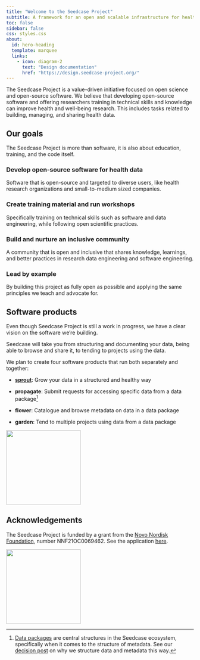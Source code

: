 ```yaml
---
title: "Welcome to the Seedcase Project"
subtitle: A framework for an open and scalable infrastructure for health data
toc: false
sidebar: false
css: styles.css
about:
  id: hero-heading
  template: marquee
  links:
    - icon: diagram-2
      text: "Design documentation"
      href: "https://design.seedcase-project.org/"
---
```


::: {#hero-heading}
The Seedcase Project is a value-driven initiative focused on open
science and open-source software. We believe that developing open-source
software and offering researchers training in technical skills and
knowledge can improve health and well-being research. This includes
tasks related to building, managing, and sharing health data.
:::

## Our goals

The Seedcase Project is more than software, it is also about education,
training, and the code itself.

::::::: {.grid .wider-grid}
::: {.g-col-6 .g-col-md-3 .landing-page-card}
### Develop open-source software for health data

Software that is open-source and targeted to diverse users, like health
research organizations and small-to-medium sized companies.
:::

::: {.g-col-6 .g-col-md-3 .landing-page-card}
### Create training material and run workshops

Specifically training on technical skills such as software and data
engineering, while following open scientific practices.
:::

::: {.g-col-6 .g-col-md-3 .landing-page-card}
### Build and nurture an inclusive community

A community that is open and inclusive that shares knowledge, learnings,
and better practices in research data engineering and software
engineering.
:::

::: {.g-col-6 .g-col-md-3 .landing-page-card}
### Lead by example

By building this project as fully open as possible and applying the same
principles we teach and advocate for.
:::
:::::::

<!-- TODO: List overview of purposes/principles here? -->

::::::: landing-page-banner
:::::: landing-page-banner-content
## Software products

::::: grid
::: g-col-8
Even though Seedcase Project is still a work in progress, we have a
clear vision on the software we’re building.

Seedcase will take you from structuring and documenting your data, being
able to browse and share it, to tending to projects using the data.

We plan to create four software products that run both separately and
together:

-   [**sprout**](https://github.com/seedcase-project/seedcase-sprout):
    Grow your data in a structured and healthy way

-   **propagate**: Submit requests for accessing specific data from a
    data package[^1]

-   **flower**: Catalogue and browse metadata on data in a data package

-   **garden**: Tend to multiple projects using data from a data
    package
:::

::: g-col-4
![](_extensions/seedcase-project/seedcase-theme/logos/software-product-logos.svg){fig-alt="The logos of the Seedcase software products."
fig-align="right" width="200px"}
:::
:::::
::::::
:::::::

[^1]: [Data packages](https://datapackage.org/) are central structures in the Seedcase ecosystem,
    specifically when it comes to the structure of metadata. See our
    [decision post](https://decisions.seedcase-project.org/why-frictionless-data/) on why
    we structure data and metadata this way.

## Acknowledgements {#acknowledgements}

::::: {layout="[60, 40]"}
::: {#acknowledgements-left}
The Seedcase Project is funded by a grant from the [Novo Nordisk
Foundation](https://novonordiskfonden.dk/en/), number NNF21OC0069462.
See the application
[here](https://seedcase-project.org/about/history/nnf-application).
:::

::: {#acknowledgements-right}
![](_extensions/seedcase-project/seedcase-theme/logos/nnf-logo.png){fig-alt="The Novo Nordisk Foundation logo"
width="200px"}
:::
:::::
